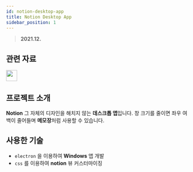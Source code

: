 ```yaml
---
id: notion-desktop-app
title: Notion Desktop App
sidebar_position: 1
---
```


> **2021.12.**

## 관련 자료

<a href="https://github.com/kimjisub/notion-desktop-app">
	<img src="https://simpleicons.org/icons/github.svg" width="30px" />
</a>

## 프로젝트 소개

**Notion** 그 자체의 디자인을 해치지 않는 **데스크톱 앱**입니다.
창 크기를 줄이면 좌우 여백이 줄어들며 **메모장**처럼 사용할 수 있습니다.

## 사용한 기술

- `electron` 을 이용하여 **Windows** 앱 개발
- `css` 를 이용하여 **notion** 뷰 커스터마이징
